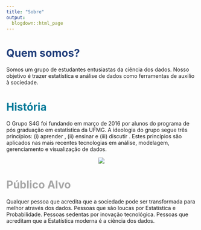 ```yaml
---
title: "Sobre"
output:
  blogdown::html_page
---
```


# <font color = "#1f3d7a"> Quem somos? </font>

Somos um grupo de estudantes entusiastas da ciência dos dados. Nosso objetivo é trazer estatística e análise de dados como ferramentas de auxilio à sociedade.

# <font color = "#007a99"> História </font>

O Grupo S4G foi fundando em março de 2016 por alunos do programa de pós graduação em estatística da UFMG. A ideologia do grupo segue três princípios: (i) aprender , (ii) ensinar e (iii) discutir . Estes princípios são aplicados nas mais recentes tecnologias em análise, modelagem, gerenciamento e visualização de dados.

<center>
![](/img/about_s4g.png)
</center>



#  <font color = "#a6a6a6"> Público Alvo </font>

Qualquer pessoa que acredita que a sociedade pode ser transformada para melhor através dos dados. Pessoas que são loucas por Estatística e Probabilidade. Pessoas sedentas por inovação tecnológica. Pessoas que acreditam que a Estatística moderna é a ciência dos dados.

